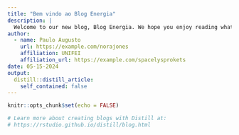 ```yaml
---
title: "Bem vindo ao Blog Energia"
description: |
  Welcome to our new blog, Blog Energia. We hope you enjoy reading what we have to say!
author:
  - name: Paulo Augusto 
    url: https://example.com/norajones
    affiliation: UNIFEI
    affiliation_url: https://example.com/spacelysprokets
date: 05-15-2024
output:
  distill::distill_article:
    self_contained: false
---
```


```r
knitr::opts_chunk$set(echo = FALSE)

# Learn more about creating blogs with Distill at:
# https://rstudio.github.io/distill/blog.html

```



